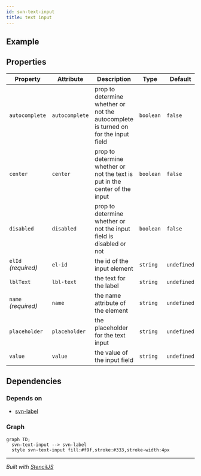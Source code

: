 ```yaml
---
id: svn-text-input
title: text input
---
```


## Example


<script type="module" src="https://unpkg.com/@nclemen/seven-core@0.0.31/dist/seven-core/seven-core.esm.js"></script>

<svn-text-input></svn-text-input>

<!-- Auto Generated Below -->



## Properties

| Property            | Attribute      | Description                                                                        | Type      | Default     |
| ------------------- | -------------- | ---------------------------------------------------------------------------------- | --------- | ----------- |
| `autocomplete`      | `autocomplete` | prop to determine whether or not the autocomplete is turned on for the input field | `boolean` | `false`     |
| `center`            | `center`       | prop to determine whether or not the text is put in the center of the input        | `boolean` | `false`     |
| `disabled`          | `disabled`     | prop to determine whether or not the input field is disabled or not                | `boolean` | `false`     |
| `elId` _(required)_ | `el-id`        | the id of the input element                                                        | `string`  | `undefined` |
| `lblText`           | `lbl-text`     | the text for the label                                                             | `string`  | `undefined` |
| `name` _(required)_ | `name`         | the name attribute of the element                                                  | `string`  | `undefined` |
| `placeholder`       | `placeholder`  | the placeholder for the text input                                                 | `string`  | `undefined` |
| `value`             | `value`        | the value of the input field                                                       | `string`  | `undefined` |


## Dependencies

### Depends on

- [svn-label](../svn-label)

### Graph
```mermaid
graph TD;
  svn-text-input --> svn-label
  style svn-text-input fill:#f9f,stroke:#333,stroke-width:4px
```

----------------------------------------------

*Built with [StencilJS](https://stenciljs.com/)*
